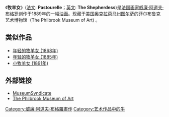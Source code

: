 {{Painting| image_file=William-Adolphe Bouguereau (1825-1905) - The Shepherdess (1889).jpg
| title=牧羊女 (1889年)
| artist=[[威廉·阿道夫·布格罗|威廉·阿道夫·布格罗]]
| year=1889年
| type=[[油画|油画]]
| height     = 158.75
| width      = 93.345
| height_inch = 62.50
| width_inch  = 36.75
| city=图尔萨
| museum=菲尔布鲁克艺术博物馆}}

《'''牧羊女'''》([[法文|法文]]: '''Pastourelle'''；[[英文|英文]]: '''The Shepherdess''')是[[法国|法国]][[画家|画家]][[威廉·阿道夫·布格罗|威廉·阿道夫·布格罗]]创作于1889年的一幅[[油画|油画]]。现藏于[[美国|美国]][[奥克拉荷马州|奥克拉荷马州]][[图尔萨|图尔萨]]的菲尔布鲁克艺术博物馆（The Philbrook Museum of Art) 。

== 类似作品 ==
*[[年轻的牧羊女_(1868年)|年轻的牧羊女 (1868年)]]
*[[年轻的牧羊女_(1885年)|年轻的牧羊女 (1885年)]]
*[[小牧羊女_(1891年)|小牧羊女 (1891年)]]

== 外部链接 ==
*[http://www.museumsyndicate.com/item.php?item=7968 MuseumSyndicate] {{Wayback|url=http://www.museumsyndicate.com/item.php?item=7968 |date=20160319200157 }}
*[https://web.archive.org/web/20070821234904/http://www.philbrook.org/exhibitions/galleries/gallery.cfm?id=5 The Philbrook Museum of Art]

{{paint-stub}}
[[Category:威廉·阿道夫·布格羅畫作|Category:威廉·阿道夫·布格羅畫作]]
[[Category:艺术作品中的牛|Category:艺术作品中的牛]]